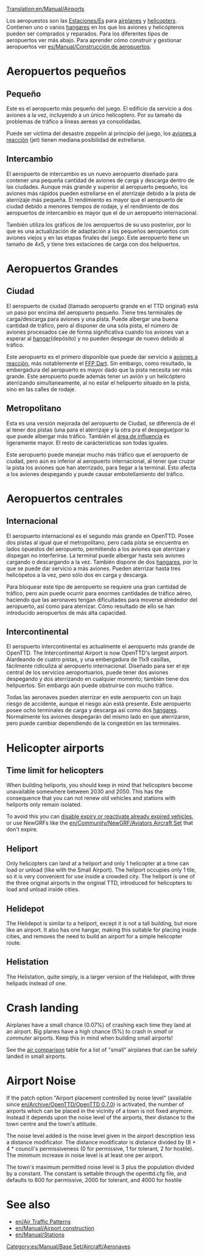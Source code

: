 [[Translation:en/Manual/Airports]]
{{es/Traducción|en/Manual/Airports|60}}

Los aeropuestos son las [[en/Estaciones|Estaciones/Es]] para [[en/Manual/Aircraft#aircraft|airplanes]] y [[en/Manual/Aircraft#helicopters|helicopters]]. Contienen uno o varios [[es/Manual/Depósitos|hangares]] en los que los aviones y helicópteros pueden ser comprados y reparados. Para los diferentes tipos de aeropuertos ver más abajo. 
Para aprender cómo construir y gestionar aeropuertos ver [[es/Manual/Construcción de aeropuertos]].

=Aeropuertos pequeños=
==Pequeño==
{{es/Manual/Aeropuerto|Fullname=Aeropuerto pequeño|image=en/Manual/Airport s.png|Entry=|Runways=1|Ramps=2|Heli=1 (en terminal)|size=3 x 4|hangars=1|catchment=4|noise=3}}

Este es el aeropuerto más pequeño del juego. El edificio da servicio a dos aviones a la vez, incluyendo a un único helicoptero. Por su tamaño da problemas de tráfico a líneas aereas ya consolidadas.

Puede ser víctima del desastre zeppelin al principio del juego, los [[es/Manual/Aeronaves#lista-de-aviones|aviones a reacción]] (jet) tienen mediana posibilidad de estrellarse.

{{en/-}}

==Intercambio==
{{es/Manual/Aeropuerto|Fullname=Intercambio|image=en/Manual/Commuterairport.png|imagewidth=300px|Entry=1983|Runways=1|Ramps=3|Heli=2|size=4 x 5|hangars=1|catchment=4|noise=4}}

El aeropuerto de intercambio es un nuevo aeropuerto diseñado para contener una pequeña cantidad de aviones de carga y descarga dentro de las ciudades. Aunque más grande y superior al aeropuerto pequeño, los aviones más rápidos pueden estrellarse en el aterrizaje debido a la pista de aterrizaje más pequeña. El rendimiento es mayor que el aeropuerto de ciudad debido a menores tiempos de rodaje, y el rendimiento de dos aeropuertos de intercambio es mayor que el de un aeropuerto internacional.

También utiliza los gráficos de los aeropuertos de su uso posterior, por lo que es una actualización de adaptación a los pequeños aeropuertos con aviones viejos y en las etapas finales del juego. Este aeropuerto tiene un tamaño de 4x5, y tiene tres estaciones de carga con dos helipuertos. 

{{en/-}}

=Aeropuertos Grandes=

==Ciudad==
{{es/Manual/Aeropuerto|Fullname=Ciudad|image=en/Manual/Airport c.png|imagewidth=300px|Entry=1955|Runways=1|Ramps=3|Heli=1 (en terminal)|size=6 x 6|hangars=1|catchment=5|noise=5}}

El aeropuerto de ciudad (llamado aeropuerto grande en el TTD original) está un paso por encima del aeropuerto pequeño. Tiene tres terminales de carga/descarga para aviones y una pista. Puede albergar una buena cantidad de tráfico, pero al disponer de una sóla pista, el número de aviones procesados cae de forma significativa cuando los aviones van a esperar al [[es/Manual/Depósitos|hangar]](depósito) y no pueden despegar de nuevo debido al tráfico.

Este aeropuerto es el primero disponible que puede dar servicio a [[es/Manual/Aeronaves#lista-de-aviones|aviones a reacción]], más notablemente el [[es/Manual/Base Set/Aircraft/FFP Dart|FFP Dart]]. Sin embargo, como resultado, la embergadura del aeropuerto es mayor dado que la pista necesita ser más grande. Este aeropuerto puede además tener un avión y un helicóptero aterrizando simultaneamente, al no estar el helipuerto situado en la pista, sino en las calles de rodaje.

{{en/-}}

==Metropolitano==
{{es/Manual/Aeropuerto|Fullname=Metropolitano|image=en/Manual/Airport m.png|imagewidth=300px|Entry=1980|Runways=2|Ramps=3|Heli=1 (en terminal)|size=6 x 6|hangars=1|catchment=6|noise=8}}

Esta es una versión mejorada del aeropuerto de Ciudad, se diferencia de él al tener dos pistas (una para el aterrizaje y la otra pra el despegue)por lo que puede albergar más tráfico. También el [[es/Manual/Área de influencia|área de influencia]] es ligeramente mayor. El resto de carácteristicas son todas iguales.

Este aeropuerto puede manejar mucho más tráfico que el aeropuerto de ciudad, pero aún es inferior al aeropuerto internacional, al tener que cruzar la pista los aviones que han aterrizado, para llegar a la terminal. Esto afecta a los aviones despegando y puede causar embotellamiento del tráfico.

{{en/-}}

=Aeropuertos centrales=

==Internacional==
{{es/Manual/Aeropuerto|Fullname=International|image=en/Manual/Airport i.png|imagewidth=300px|Entry=1990|Runways=2|Ramps=6|Heli=2|size=7 x 7|hangars=2|catchment=8|noise=17}}

El aeropuerto internacional es el segundo más grande en OpenTTD. Posee dos pistas al igual que el metropolitano, pero cada pista se encuentra en lados opuestos del aeropuerto, permitiendo a los aviones que aterrizan y dispegan no interferirse.
La terminal puede albergar hasta seis aviones cargando o descargando a la vez. También dispone de dos [[es/Manual/Depósitos|hangares]], por lo que se puede dar servicio a más aviones. Pueden aterrizar hasta tres helicópetos a la vez, pero sólo dos en carga y descarga.

Para bloquear este tipo de aeropuerto se requiere una gran cantidad de tráfico, pero aún puede ocurrir para enormes cantidades de tráfico aéreo, haciendo que las aeronaves tengan dificultades para moverse alrededor del aeropuerto, así como para aterrizar. Cómo resultado de ello se han introducido aeropuertos de más alta capacidad.
{{en/-}}

==Intercontinental==
{{es/Manual/Aeropuerto|Fullname=Intercontinental|image=en/Manual/Intercontinentalairport.png|imagewidth=300px|Entry=2002|Runways=4 (dos de despegue y dos de aterrizaje)|Ramps=8|Heli=2|size=11 x 9|hangars=2|catchment=10|noise=25}}

El aeropuerto intercontinental es actualmente el aeropuerto más grande de OpenTTD. 
The Intercontinental Airport is now OpenTTD's largest airport. Alardeando de cuatro pistas, y una embergadura de 11x9 casillas, fácilmente ridiculiza al aeropuerto internacional. Diseñado para ser el eje central de los servicios aeroportuarios, puede tener dos aviones despegando y dos aterrizando en cualquier momento; también tiene dos helipuertos. Sin embargo aún puede obstruirse con mucho tráfico.

Todas las aeronaves pueden aterrizar en este aeropuerto con un bajo riesgo de accidente, aunque el riesgo aún está presente. Este aeropuerto posee ocho terminales de carga y descarga así como dos [[es/Manual/Depósitos|hangares]]. Normalmente los aviones despegarán del mismo lado en que aterrizaron, pero puede cambiar dependiendo de la congestión en las terminales.

{{en/-}}

=Helicopter airports=
==Time limit for helicopters==
When building heliports, you should keep in mind that helicopters become unavailable somewhere between 2030 and 2050. This has the consequence that you can not renew old vehicles and stations with heliports only remain isolated.

To avoid this you can [[en/Archive/Manual/Settings/Never expire vehicles|disable expiry or reactivate already expired vehicles]], or use NewGRFs like the [[en/Community/NewGRF/Aviators Aircraft Set]] that don't expire.

==Heliport==
{{en/Manual/Airport|Fullname=Heliport|image=en/Manual/Heliport.png|Entry=1963|Runways=N/A|Ramps=N/A|Heli=1|size=1 x 1|hangars=N/A|catchment=4|noise=1}}

Only helicopters can land at a heliport and only 1 helicopter at a time can load or unload (like with the Small Airport). The heliport occupies only 1 tile, so it is very convenient for use inside a crowded city. The heliport is one of the three original airports in the original TTD, introduced for helicopters to load and unload inside cities.

{{en/-}}

==Helidepot==
{{en/Manual/Airport|Fullname=Helidepot|image=en/Manual/Helidepot.png|Entry=1976|Runways=N/A|Ramps=N/A|Heli=1|size=2 x 2|hangars=1|catchment=4|noise=2}}

The Helidepot is similar to a heliport, except it is not a tall building, but more like an airport. It also has one hangar, making this suitable for placing inside cities, and removes the need to build an airport for a simple helicopter route.

{{en/-}}

==Helistation==
{{en/Manual/Airport|Fullname=Helistation|image=en/Manual/Helistation.png|Entry=1980|Runways=N/A|Ramps=N/A|Heli=3|size=2 x 4|hangars=1|catchment=4|noise=3}}

The Helistation, quite simply, is a larger version of the Helidepot, with three helipads instead of one.

{{en/-}}

=Crash landing=
Airplanes have a small chance (0.07%) of crashing each time they land at an airport. Big planes have a high chance (5%) to crash in ''small'' or ''commuter'' airports.  Keep this in mind when building small airports!

See the [[en/Manual/Base Set/Aircraft/Air Comparison|air comparison]] table for a list of "small" airplanes that can be safely landed in small airports.

=Airport Noise=
If the patch option "Airport placement controlled by noise level" (available since [[en/Archive/OpenTTD/OpenTTD 0.7.0]]) is activated, the number of airports which can be placed in the vicinity of a town is not fixed anymore. Instead it depends upon the noise level of the airports, their distance to the town centre and the town's attitude.

The noise level added is the noise level given in the airport description less a distance modificator. The distance modificator is distance divided by (8 + 4 * council's permissiveness (0 for permissive, 1 for tolerant, 2 for hostile). The minimum increase in noise level is at least one per airport.

The town's maximum permitted noise level is 3 plus the population divided by a constant. The constant is settable through the openttd.cfg file, and defaults to 800 for permissive, 2000 for tolerant, and 4000 for hostile
{{en/Feature|0.7}}

=See also=
*[[en/Air Traffic Patterns]]
*[[en/Manual/Airport construction]]
*[[en/Manual/Stations]]

[[Category:es/Manual/Base Set/Aircraft/Aeronaves]]